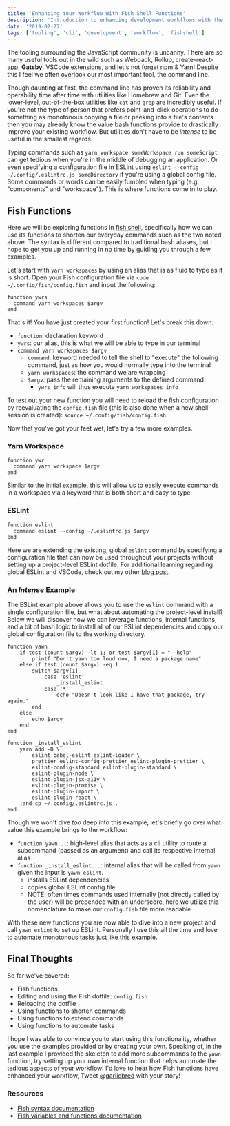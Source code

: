 ```yaml
---
title: 'Enhancing Your Workflow With Fish Shell Functions'
description: 'Introduction to enhancing development workflows with the help of Fish functions'
date: '2019-02-27'
tags: ['tooling', 'cli', 'development', 'workflow', 'fishshell']
---
```


The tooling surrounding the JavaScript community is uncanny. There are so many useful tools out in the wild such as Webpack, Rollup, create-react-app, **Gatsby**, VSCode extensions, and let's not forget npm & Yarn! Despite this I feel we often overlook our most important tool, the command line.

Though daunting at first, the command line has proven its reliability and operability time after time with utilities like Homebrew and Git. Even the lower-level, out-of-the-box utilities like `cat` and `grep` are incredibly useful. If you're not the type of person that prefers point-and-click operations to do something as monotonous copying a file or peeking into a file's contents then you may already know the value bash functions provide to drastically improve your existing workflow. But utilities don't have to be _intense_ to be useful in the smallest regards.

Typing commands such as `yarn workspace someWorkspace run someScript` can get tedious when you're in the middle of debugging an application. Or even specifying a configuration file in ESLint using `eslint --config ~/.config/.eslintrc.js someDirectory` if you're using a global config file. Some commands or words can be easily fumbled when typing (e.g. "components" and "workspace"). This is where functions come in to play.

## Fish Functions

Here we will be exploring functions in [fish shell](https://fishshell.com/), specifically how we can use its functions to shorten our everyday commands such as the two noted above. The syntax is different compared to traditional bash aliases, but I hope to get you up and running in no time by guiding you through a few examples.

Let's start with `yarn workspaces` by using an alias that is as fluid to type as it is short. Open your Fish configuration file via `code ~/.config/fish/config.fish` and input the following:

```shell
function ywrs
  command yarn workspaces $argv
end
```

That's it! You have just created your first function! Let's break this down:

- `function`: declaration keyword
- `ywrs`: our alias, this is what we will be able to type in our terminal
- `command yarn workspaces $argv`
  - `command`: keyword needed to tell the shell to "execute" the following command, just as how you would normally type into the terminal
  - `yarn workspaces`: the command we are wrapping
  - `$argv`: pass the remaining arguments to the defined command
    - `ywrs info` will thus execute `yarn workspaces info`

To test out your new function you will need to reload the fish configuration by reevaluating the `config.fish` file (this is also done when a new shell session is created): `source ~/.config/fish/config.fish`.

Now that you've got your feet wet, let's try a few more examples.

### Yarn Workspace

```shell
function ywr
  command yarn workspace $argv
end
```

Similar to the initial example, this will allow us to easily execute commands in a workspace via a keyword that is both short and easy to type.

### ESLint

```shell
function eslint
  command eslint --config ~/.eslintrc.js $argv
end
```

Here we are extending the existing, global `eslint` command by specifying a configuration file that can now be used throughout your projects without setting up a project-level ESLint dotfile. For additional learning regarding global ESLint and VSCode, check out my other [blog post](/blog/2019/01/global-eslint/).

### An _Intense_ Example

The ESLint example above allows you to use the `eslint` command with a single configuration file, but what about automating the project-level install? Below we will discover how we can leverage functions, internal functions, and a bit of bash logic to install all of our ESLint dependencies and copy our global configuration file to the working directory.

```shell
function yawn
    if test (count $argv) -lt 1; or test $argv[1] = "--help"
        printf "Don't yawn too loud now, I need a package name"
    else if test (count $argv) -eq 1
        switch $argv[1]
            case 'eslint'
                _install_eslint
            case '*'
                echo "Doesn't look like I have that package, try again."
        end
    else
        echo $argv
    end
end

function _install_eslint
    yarn add -D \
        eslint babel-eslint eslint-loader \
        prettier eslint-config-prettier eslint-plugin-prettier \
        eslint-config-standard eslint-plugin-standard \
        eslint-plugin-node \
        eslint-plugin-jsx-a11y \
        eslint-plugin-promise \
        eslint-plugin-import \
        eslint-plugin-react \
    ;and cp ~/.config/.eslintrc.js .
end
```

Though we won't dive _too_ deep into this example, let's briefly go over what value this example brings to the workflow:

- `function yawn...`: high-level alias that acts as a cli utility to route a subcommand (passed as an argument) and call its respective internal alias
- `function _install_eslint...`: internal alias that will be called from `yawn` given the input is `yawn eslint`.
  - installs ESLint dependencies
  - copies global ESLint config file
  - NOTE: often times commands used internally (not directly called by the user) will be prepended with an underscore, here we utilize this nomenclature to make our `config.fish` file more readable

With these new functions you are now able to dive into a new project and call `yawn eslint` to set up ESLint. Personally I use this all the time and love to automate monotonous tasks just like this example.

## Final Thoughts

So far we've covered:

- Fish functions
- Editing and using the Fish dotfile: `config.fish`
- Reloading the dotfile
- Using functions to shorten commands
- Using functions to extend commands
- Using functions to automate tasks

I hope I was able to convince you to start using this functionality, whether you use the examples provided or by creating your own. Speaking of, in the last example I provided the skeleton to add more subcommands to the `yawn` function, try setting up your own internal function that helps automate the tedious aspects of your workflow! I'd love to hear how Fish functions have enhanced your workflow, Tweet [@garlicbred](https://twitter.com/garlicbred) with your story!

### Resources

- [Fish syntax documentation](https://fishshell.com/docs/current/index.html#syntax)
- [Fish variables and functions documentation](https://fishshell.com/docs/current/index.html#identifiers)
